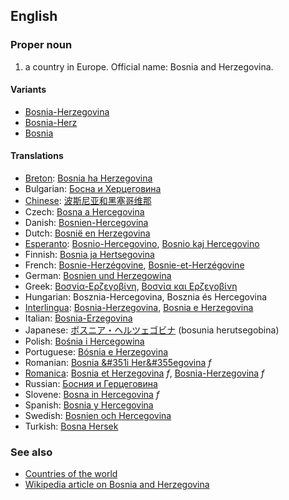 ==English==

===Proper noun===
# a country in Europe. Official name: Bosnia and Herzegovina.

====Variants====

*[[Bosnia-Herzegovina]]
*[[Bosnia-Herz]]
*[[Bosnia]]

====Translations====
*[[Breton]]: [[Bosnia ha Herzegovina]]
*Bulgarian: [[Босна и Херцеговина]]
*[[Chinese]]: [[波斯尼亚和黑塞哥维那]]
*Czech: [[Bosna a Hercegovina]]
*Danish: [[Bosnien-Hercegovina]]
*Dutch: [[Bosnië en Herzegovina]]
*[[Esperanto]]: [[Bosnio-Hercegovino]], [[Bosnio kaj Hercegovino]]
*Finnish: [[Bosnia ja Hertsegovina]]
*French: [[Bosnie-Herzégovine]], [[Bosnie-et-Herzégovine]]
*German: [[Bosnien und Herzegowina]]
*Greek: [[Βοσνία-Ερζεγοβίνη]], [[Βοσνία και Ερζεγοβίνη]]
*Hungarian: Bosznia-Hercegovina, Bosznia és Hercegovina
*[[Interlingua]]: [[Bosnia-Herzegovina]], [[Bosnia e Herzegovina]]
*Italian: [[Bosnia-Erzegovina]]
*Japanese: [[ボスニア・ヘルツェゴビナ]] (bosunia herutsegobina)
*Polish: [[Bośnia i Hercegowina]]
*Portuguese: [[Bósnia e Herzegovina]]
*Romanian: [[Bosnia &#351i Her&#355egovina]] ''f''
*[[Romanica]]: [[Bosnia et Herzegovina]] ''f'', [[Bosnia-Herzegovina]] ''f''
*Russian: [[Босния и Герцеговина]]
*Slovene: [[Bosna in Hercegovina]] ''f''
*Spanish: [[Bosnia y Hercegovina]]
*Swedish: [[Bosnien och Hercegovina]]
*Turkish: [[Bosna Hersek]]

===See also===
*[[Countries of the world]]
*[[en:Bosnia and Herzegovina|Wikipedia article on Bosnia and Herzegovina]]